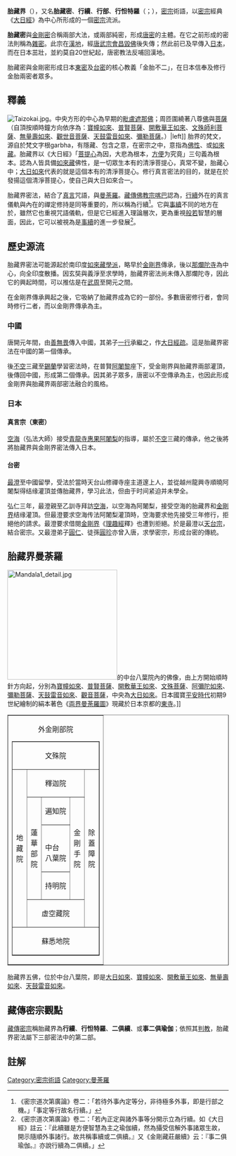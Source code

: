 {{漢傳密宗}}{{藏傳佛教}}
'''胎藏界'''（{{lang-sa|{{IAST|garbhakośa-dhātu}}}}），又名'''胎藏密'''、'''行續'''、'''行部'''、'''行怛特羅'''（{{lang-sa|caryā-tantra}}；{{bo|b=སྤྱོད་པའི་རྒྱུད།|w=spyod pa'i rgyud|t=chö-pé gyü}}），[[密宗|密宗]]術語，以[[密宗|密宗]]經典《[[大日經|大日經]]》為中心所形成的一個[[密宗|密宗]]流派。

'''胎藏密'''與[[金剛界|金剛密]]合稱兩部大法，或兩部純密，形成[[唐密|唐密]]的主體。在它之前形成的密法則稱為[[雜密|雜密]]。此宗在[[漢地|漢地]]，經[[唐武宗|唐武宗]][[會昌毀佛|會昌毀佛]]後失傳；然此前已及早傳入[[日本|日本]]，而在日本茁壯，並約莫自20世紀起，唐密教法反哺回漢地。

胎藏密與金剛密形成日本[[東密|東密]]及[[台密|台密]]的核心教義「金胎不二」，在日本信奉及修行金胎兩密者眾多。

== 釋義 ==
[[File:Taizokai.jpg|thumb]]。中央方形的中心為早期的[[毗卢遮那佛|毗盧遮那佛]]；周匝圍繞著八尊[[佛|佛]]與[[菩萨|菩薩]]（自頂按順時鐘方向依序為：[[寶幢佛|寶幢如來]]、[[普贤菩萨|普賢菩薩]]、[[寶生佛|開敷華王如來]]、[[文殊菩萨|文殊師利菩薩]]、[[阿弥陀佛|無量壽如來]]、[[觀世音菩薩|觀世音菩薩]]、[[不空成就佛|天鼓雷音如來]]、[[彌勒菩薩|彌勒菩薩]]。）|left]]
胎{{ruby|藏|zàng}}界的梵文，源自於梵文字根garbha，有隱藏、包含之意，在密宗之中，意指為[[佛性|佛性]]、或[[如來藏|如來藏]]。胎藏界以《大日經》「[[菩提心|菩提心]]為因，大悲為根本，[[方便|方便]]为究竟」三句義為根本。認為人皆具備[[如來藏|如來藏]]佛性，是一切眾生本有的清淨菩提心，真常不變，胎藏心中；[[大日如來|大日如來]]代表的就是這個本有的清淨菩提心。修行真言密法的目的，就是在於發揚這個清淨菩提心，使自己與大日如來合一。

胎藏界密法，結合了[[真言|真言]]咒語，與[[曼荼羅|曼荼羅]]。[[藏傳佛教|藏傳佛教]][[宗喀巴|宗喀巴]]認為，[[行續|行續]]外在的真言儀軌與內在的禪定修持是同等重要的，所以稱為行續<ref>《密宗道次第廣論》卷二：「若待外事內定等分，非待極多外事，即是行部之機。」「事定等行故名行續。」</ref>。它與[[事續|事續]]不同的地方在於，雖然它也重視咒語儀軌，但是它已經進入理論層次，更為重視[[般若|般若]]智慧的層面，因此，它可以被視為是[[雜密|事續]]的進一步發展<ref>《密宗道次第廣論》卷二：「若內正定與諸外事等分開示立為行續。如《大日經》註云：『此續雖是方便智慧為主之瑜伽續，然為攝受信解外事諸眾生故，開示隨順外事諸行。故共稱事續或二俱續。』又《金剛藏莊嚴續》云：『事二俱瑜伽。』亦說行續為二俱續。」</ref>。

== 歷史源流 ==
胎藏界密法可能源起於南印度[[如來藏學派|如來藏學派]]，略早於[[金剛界|金剛界]]傳承，後以[[那爛陀寺|那爛陀寺]]為中心，向全印度散播。因玄奘與義淨至求學時，胎藏界密法尚未傳入那爛陀寺，因此它的興起時間，可以推估是在[[武周|武周]]至開元之間。

在金剛界傳承興起之後，它吸納了胎藏界成為它的一部份。多數唐密修行者，會同時修行二者，而以金剛界傳承為主。

=== 中國 ===
唐開元年間，由[[善無畏|善無畏]]傳入中國，其弟子[[一行|一行]]承繼之，作[[大日經疏|大日經疏]]。這是胎藏界密法在中國的第一個傳承。

後[[不空|不空]]三藏至[[錫蘭|錫蘭]]學習密法時，在普賢[[阿闍黎|阿闍黎]]座下，受金剛界與胎藏界兩部灌頂，後傳回中國，形成第二個傳承。因其弟子眾多，唐密以不空傳承為主，也因此形成金剛界與胎藏界兩部密法融合的風格。

=== 日本 ===
==== 真言宗（東密） ====
[[空海|空海]]（弘法大師）接受[[青龙寺|青龍寺]][[惠果|惠果]][[阿闍梨|阿闍梨]]的指導，屬於[[不空|不空]]三藏的傳承，他之後將將胎藏界與金剛界密法傳入日本。

==== 台密 ====
[[最澄|最澄]]至中國留學，受法於當時天台山修禪寺座主道邃上人，並從越州龍興寺順曉阿闍梨得结缘灌頂並傳胎藏界，學习此法，但由于时间紧迫并未學全。

弘仁三年，最澄親至乙訓寺拜訪[[空海|空海]]，以空海為阿闍梨，接受空海的胎藏界和[[金剛界|金剛界]]结缘灌頂。但最澄要求空海传法阿闍梨灌頂時，空海要求他先接受三年修行，拒絕他的請求。最澄要求借閱[[金剛界|金剛界]]《[[理趣經|理趣經]]釋》也遭到拒絕。於是最澄以[[天台宗|天台宗]]，結合密宗。又最澄弟子[[圆仁|圓仁]]、徒孫[[圓珍|圓珍]]亦曾入唐，求學密宗，形成台密的傳統。

== 胎藏界曼荼羅 ==
[[File:Mandala1_detail.jpg|250px]]的中台八葉院內的佛像，由上方開始順時針方向起，分別為[[寶幢如來|寶幢如來]]、[[普贤菩萨|普賢菩薩]]、[[開敷華王如來|開敷華王如來]]、[[文殊菩萨|文殊菩薩]]、[[阿弥陀佛|阿彌陀如來]]、[[彌勒菩薩|彌勒菩薩]]、[[天鼓雷音如來|天鼓雷音如來]]、[[觀世音菩薩|觀音菩薩]]，中央為[[毗卢遮那佛|大日如來]]。日本國寶[[平安时代|平安時代]]初期9世紀繪制的絹本著色《[[両界曼荼羅圖|両界曼荼羅圖]]》現藏於日本京都的[[東寺|東寺]]。]]
<table border="1" cellpadding="5" cellspacing="0">
<tr><td><center>外金剛部院</center>
<table border="1" cellpadding="5" cellspacing="0">
<tr><td colspan="5"><center>文殊院</center></td></tr>
<tr><td rowspan="5">地<br />藏<br />院</td><td colspan="3"><center>釋迦院</center></td><td rowspan="5">除<br />蓋<br />障<br />院</td></tr>
<tr><td rowspan="3">蓮<br />華<br />部<br />院</td><td>遍知院</td><td rowspan="3">金<br />剛<br />手<br />院</td></tr>
<tr><td><br />中台<br />八葉院</td></tr>
<tr><td>持明院</td></tr>
<tr><td colspan="3"><center>虚空藏院</center></td></tr>
<tr><td colspan="5"><center>蘇悉地院</center></td></tr>
</table>
</td></tr>
</table>

胎藏界五佛，位於中台八葉院，即是[[毗卢遮那佛|大日如來]]、[[寶幢佛|寶幢如來]]、[[寶生佛|開敷華王如來]]、[[阿弥陀佛|無量壽如來]]、[[不空成就佛|天鼓雷音如來]]。

== 藏傳密宗觀點 ==
[[藏傳密宗|藏傳密宗]]稱胎藏界為'''行續'''、'''行怛特羅'''、'''二俱續'''、或'''事二俱瑜伽'''；依照其[[教判#藏传佛教九乘判教|判教]]，胎藏界密法屬下三部密法中的第二部。

== 註解 ==
<div class="references-small">
<references />
</div>

{{密宗}}
[[Category:密宗術語|Category:密宗術語]]
[[Category:曼荼羅|Category:曼荼羅]]